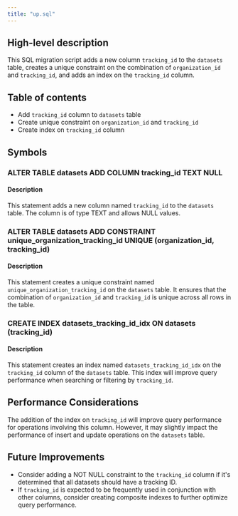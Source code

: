 ```yaml
---
title: "up.sql"
---
```


## High-level description
This SQL migration script adds a new column `tracking_id` to the `datasets` table, creates a unique constraint on the combination of `organization_id` and `tracking_id`, and adds an index on the `tracking_id` column.

## Table of contents
- Add `tracking_id` column to `datasets` table
- Create unique constraint on `organization_id` and `tracking_id`
- Create index on `tracking_id` column

## Symbols

### ALTER TABLE datasets ADD COLUMN tracking_id TEXT NULL
#### Description
This statement adds a new column named `tracking_id` to the `datasets` table. The column is of type TEXT and allows NULL values.

### ALTER TABLE datasets ADD CONSTRAINT unique_organization_tracking_id UNIQUE (organization_id, tracking_id)
#### Description
This statement creates a unique constraint named `unique_organization_tracking_id` on the `datasets` table. It ensures that the combination of `organization_id` and `tracking_id` is unique across all rows in the table.

### CREATE INDEX datasets_tracking_id_idx ON datasets (tracking_id)
#### Description
This statement creates an index named `datasets_tracking_id_idx` on the `tracking_id` column of the `datasets` table. This index will improve query performance when searching or filtering by `tracking_id`.

## Performance Considerations
The addition of the index on `tracking_id` will improve query performance for operations involving this column. However, it may slightly impact the performance of insert and update operations on the `datasets` table.

## Future Improvements
- Consider adding a NOT NULL constraint to the `tracking_id` column if it's determined that all datasets should have a tracking ID.
- If `tracking_id` is expected to be frequently used in conjunction with other columns, consider creating composite indexes to further optimize query performance.